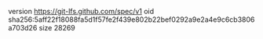 version https://git-lfs.github.com/spec/v1
oid sha256:5aff22f18088fa5d1f57fe2f439e802b22bef0292a9e2a4e9c6cb3806a703d26
size 28269
